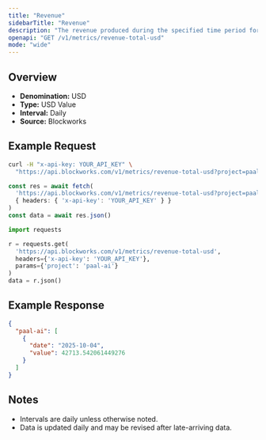 ```yaml
---
title: "Revenue"
sidebarTitle: "Revenue"
description: "The revenue produced during the specified time period for given project."
openapi: "GET /v1/metrics/revenue-total-usd"
mode: "wide"
---
```


## Overview

- **Denomination:** USD
- **Type:** USD Value
- **Interval:** Daily
- **Source:** Blockworks

## Example Request

<CodeGroup>

```bash cURL
curl -H "x-api-key: YOUR_API_KEY" \
  "https://api.blockworks.com/v1/metrics/revenue-total-usd?project=paal-ai"
```

```typescript TypeScript
const res = await fetch(
  'https://api.blockworks.com/v1/metrics/revenue-total-usd?project=paal-ai',
  { headers: { 'x-api-key': 'YOUR_API_KEY' } }
)
const data = await res.json()
```

```python Python
import requests

r = requests.get(
  'https://api.blockworks.com/v1/metrics/revenue-total-usd',
  headers={'x-api-key': 'YOUR_API_KEY'},
  params={'project': 'paal-ai'}
)
data = r.json()
```

</CodeGroup>

## Example Response

```json
{
  "paal-ai": [
    {
      "date": "2025-10-04",
      "value": 42713.542061449276
    }
  ]
}
```

## Notes
- Intervals are daily unless otherwise noted.
- Data is updated daily and may be revised after late-arriving data.